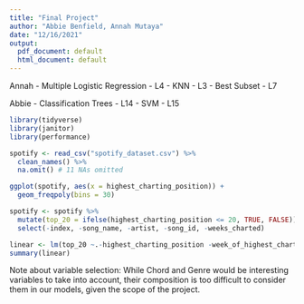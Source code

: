 ```yaml
---
title: "Final Project"
author: "Abbie Benfield, Annah Mutaya"
date: "12/16/2021"
output:
  pdf_document: default
  html_document: default
---
```


Annah
<!-- - Multiple Linear Regression - L2 -->
- Multiple Logistic Regression - L4
- KNN - L3
- Best Subset - L7
<!-- - Ridge - L9 -->
<!-- - Lasso - L9 -->

Abbie
<!-- - PCR - L10 -->
<!-- - PLS - L11 -->
<!-- - Smoothing Splines - L13 -->
<!-- - GAM - L13 -->
- Classification Trees - L14
- SVM - L15

```r
library(tidyverse)
library(janitor)
library(performance)
```

```r
spotify <- read_csv("spotify_dataset.csv") %>%
  clean_names() %>%
  na.omit() # 11 NAs omitted
```


```r
ggplot(spotify, aes(x = highest_charting_position)) +
  geom_freqpoly(bins = 30)
```


```r
spotify <- spotify %>%
  mutate(top_20 = ifelse(highest_charting_position <= 20, TRUE, FALSE)) %>%
  select(-index, -song_name, -artist, -song_id, -weeks_charted)
```

```r
linear <- lm(top_20 ~.-highest_charting_position -week_of_highest_charting -release_date -genre -chord, data = spotify)
summary(linear)
```



Note about variable selection: While Chord and Genre would be interesting variables to take into account, their composition is too difficult to consider them in our models, given the scope of the project.
